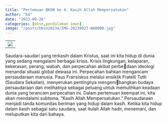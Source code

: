 ```yaml
---
title: "Pertemuan BKSN ke 4: Kasih Allah Mempersatukan"
author: "Ed"
date: "2023-09-26"
categories: [bksn,pendalaman iman]
image: "/posts/bksn20234/IMG-20230927-WA0000.jpg"
---
```


|                                               |
|-----------------------------------------------|
| ![](/posts/bksn20234/IMG-20230926-WA0063.jpg) |

Saudara-saudari yang terkasih dalam Kristus, saat ini kita hidup 
di dunia yang sedang mengalami berbagai krisis. Krisis lingkungan,
kelaparan, kekerasan, perang, wabah, dan perpecahan akibat perbedaan ideologi menandai situasi global dewasa ini. Perpecahan bahkan
mengancam persaudaraan manusia. Paus Fransiskus melalui ensiklik
Fratelli Tutti (Saudara Sekalian), menyerukan pentingnya mengembangkan budaya persaudaraan dan melihatnya sebagai peluang untuk 
memulihkan keadaan dunia yang terancam perpecahan ini.
Dalam pertemuan keempat ini, kita akan mendalami subtema, 
“Kasih Allah Mempersatukan.” Persaudaraan menjadi tanda komunitas
beriman yang hidup dalam kasih. Ketika kita hidup dalam kasih sebagai
satu saudara, saat itulah Allah hadir, menemani, dan meluputkan kita 
dari bahaya. 

